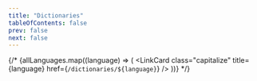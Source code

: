 ```yaml
---
title: "Dictionaries"
tableOfContents: false
prev: false
next: false
---
```



{/*
<CardGrid>
  {allLanguages.map((language) => (
    <LinkCard
      class="capitalize"
      title={language}
      href={`/dictionaries/${language}`}
    />
  ))}
</CardGrid>
*/}

<DictionariesTable />
